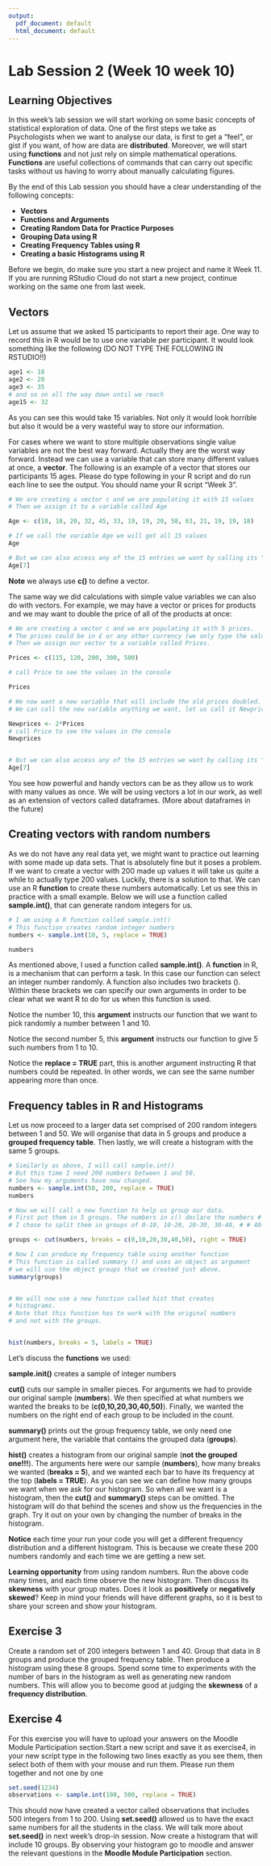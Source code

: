 ```yaml
---
output:
  pdf_document: default
  html_document: default
---
```

# Lab Session 2 (Week 10 week 10) {-}

## Learning Objectives


In this week's lab session we will start working on some basic concepts of statistical exploration of data. One of the first steps we take as Psychologists when we want to analyse our data, is first to get a "feel", or gist if you want, of how are data are **distributed**. Moreover, we will start using **functions** and not just rely on simple mathematical operations. **Functions** are useful collections of commands that can carry out specific tasks without us having to worry about manually calculating figures.

By the end of this Lab session you should have a clear understanding of the following concepts:

* **Vectors** 
* **Functions and Arguments**
* **Creating Random Data for Practice Purposes** 
* **Grouping Data using R** 
* **Creating Frequency Tables using R** 
* **Creating a basic Histograms using R**

Before we begin, do make sure you start a new project and name it Week 11. If you are running RStudio Cloud do not start a new project, continue working on the same one from last week.


## Vectors

Let us assume that we asked 15 participants to report their age. One way to record this in R would be to use one variable per participant. It would look something like the following (DO NOT TYPE THE FOLLOWING IN RSTUDIO!!)

```r
age1 <- 18
age2 <- 20
age3 <- 35
# and so on all the way down until we reach
age15 <- 32
```

As you can see this would take 15 variables. Not only it would look horrible but also it would be a very wasteful way to store our information.  

For cases where we want to store multiple observations single value variables are not the best way forward. Actually they are the worst way forward. Instead we can use a variable that can store many different values at once, a **vector**. The following is an example of a vector that stores our participants 15 ages. Please do type following in your R script and do run each line to see the output. You should name your R script "Week 3".

```r
# We are creating a vector c and we are populating it with 15 values
# Then we assign it to a variable called Age

Age <- c(18, 18, 20, 32, 45, 33, 19, 19, 20, 58, 63, 21, 19, 19, 18)

# If we call the variable Age we will get all 15 values
Age

# But we can also access any of the 15 entries we want by calling its "location"
Age[7]
```  

**Note** we always use **c()** to define a vector.  

The same way we did calculations with simple value variables we can also do with vectors. For example, we may have a vector or prices for products and we may want to double the price of all of the products at once:

```r
# We are creating a vector c and we are populating it with 5 prices.
# The prices could be in £ or any other currency (we only type the value in).
# Then we assign our vector to a variable called Prices.

Prices <- c(115, 120, 200, 300, 500)

# call Price to see the values in the console

Prices

# We now want a new variable that will include the old prices doubled.
# We can call the new variable anything we want, let us call it Newprices

Newprices <- 2*Prices
# call Price to see the values in the console
Newprices


# But we can also access any of the 15 entries we want by calling its "location"
Age[7]
```  

You see how powerful and handy vectors can be as they allow us to work with many values as once. We will be using vectors a lot in our work, as well as an extension of vectors called dataframes. (More about dataframes in the future)

## Creating vectors with random numbers

As we do not have any real data yet, we might want to practice out learning with some made up data sets. That is absolutely fine but it poses a problem. If we want to create a vector with 200 made up values it will take us quite a while to actually type 200 values. Luckily, there is a solution to that. We can use an R **function** to create these numbers automatically. Let us see this in practice with a small example. Below we will use a function called **sample.int()**, that can generate random integers for us.
 
```r

# I am using a R function called sample.int()
# This function creates random integer numbers
numbers <- sample.int(10, 5, replace = TRUE)

numbers

```

As mentioned above, I used a function called **sample.int()**. A **function** in R, is a mechanism that can perform a task. In this case our function can select an integer number randomly. A function also includes two brackets (). Within these brackets we can specify our own arguments in order to be clear what we want R to do for us when this function is used.   

Notice the number 10, this **argument** instructs our function that we want to pick randomly a number between 1 and 10.  

Notice the second number 5, this **argument** instructs our function to give 5 such numbers from 1 to 10.  

Notice the **replace = TRUE** part, this is another argument instructing R that numbers could be repeated. In other words, we can see the same number appearing more than once.


## Frequency tables in R and Histograms

Let us now proceed to a larger data set comprised of 200 random integers between 1 and 50. We will organise that data in 5 groups and produce a **grouped frequency table**. Then lastly, we will create a histogram with the same 5 groups.

```r
# Similarly as above, I will call sample.int()
# But this time I need 200 numbers between 1 and 50.
# See how my arguments have now changed.
numbers <- sample.int(50, 200, replace = TRUE)
numbers

# Now we will call a new function to help us group our data.
# First put them in 5 groups. The numbers in c() declare the numbers # that define each group. Because I generated numbers from 1 to 50
# I chose to split them in groups of 0-10, 10-20, 20-30, 30-40, # # 40-50

groups <- cut(numbers, breaks = c(0,10,20,30,40,50), right = TRUE)

# Now I can produce my frequency table using another function
# This function is called summary () and uses an object as argument
# we will use the object groups that we created just above.
summary(groups)


# We will now use a new function called hist that creates  
# histograms.
# Note that this function has to work with the original numbers
# and not with the groups.


hist(numbers, breaks = 5, labels = TRUE)
```

Let's discuss the **functions** we used:  

**sample.init()** creates a sample of integer numbers  

**cut()** cuts our sample in smaller pieces. For arguments we had to provide our original sample (**numbers**). We then specified at what numbers we wanted the breaks to be (**c(0,10,20,30,40,50)**). Finally, we wanted the numbers on the right end of each group to be included in the count.  

**summary()** prints out the group frequency table, we only need one argument here, the variable that contains the grouped data (**groups**).  

**hist()** creates a histogram from our original sample (**not the grouped one!!!**). The arguments here were our sample (**numbers**), how many breaks we wanted (**breaks = 5**), and we wanted each bar to have its frequency at the top (**labels = TRUE**). As you can see we can define how many groups we want when we ask for our histogram. So when all we want is a histogram, then the **cut()** and **summary()** steps can be omitted. The histogram will do that behind the scenes and show us the frequencies in the graph. Try it out on your own by changing the number of breaks in the histogram.



**Notice** each time your run your code you will get a different frequency distribution and a different histogram. This is because we create these 200 numbers randomly and each time we are getting a new set.

**Learning opportunity** from using random numbers. Run the above code many times, and each time observe the new histogram. Then discuss its **skewness** with your group mates. Does it look as **positively** or **negatively** **skewed**? Keep in mind your friends will have different graphs, so it is best to share your screen and show your histogram.


## Exercise 3 

Create a random set of 200 integers between 1 and 40. Group that data in 8 groups and produce the grouped frequency table. Then produce a histogram using these 8 groups. Spend some time to experiments with the number of bars in the histogram as well as generating new random numbers. This will allow you to become good at judging the **skewness** of a **frequency  distribution**. 

## Exercise 4
For this exercise you will have to upload your answers on the Moodle Module Participation section.Start a new script and save it as exercise4, in your new script type in the following two lines exactly as you see them, then select both of them with your mouse and run them. Please run them together and not one by one

 
```r
set.seed(1234)
observations <- sample.int(100, 500, replace = TRUE)
```

This should now have created a vector called observations that includes 500 integers from 1 to 200. Using **set.seed()** allowed us to have the exact same numbers for all the students in the class. We will talk more about **set.seed()** in next week's drop-in session. Now create a histogram that will include 10 groups. By observing your histogram go to moodle and answer the relevant questions in the **Moodle Module Participation** section.




